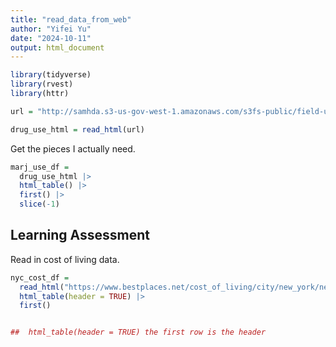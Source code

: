 ```yaml
---
title: "read_data_from_web"
author: "Yifei Yu"
date: "2024-10-11"
output: html_document
---
```


```r
library(tidyverse)
library(rvest)
library(httr)
```


```r
url = "http://samhda.s3-us-gov-west-1.amazonaws.com/s3fs-public/field-uploads/2k15StateFiles/NSDUHsaeShortTermCHG2015.htm"

drug_use_html = read_html(url)
```

Get the pieces I actually need.

```r
marj_use_df = 
  drug_use_html |>
  html_table() |> 
  first() |> 
  slice(-1)
```


## Learning Assessment

Read in cost of living data.

```r
nyc_cost_df = 
  read_html("https://www.bestplaces.net/cost_of_living/city/new_york/new_york") |> 
  html_table(header = TRUE) |> 
  first()


##  html_table(header = TRUE) the first row is the header
```










